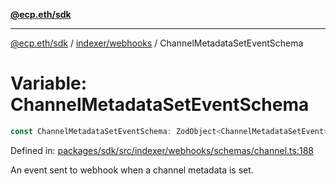 [**@ecp.eth/sdk**](../../../index.mdx)

***

[@ecp.eth/sdk](/sdk-reference/index.mdx) / [indexer/webhooks](/sdk-reference/indexer/webhooks/index.mdx) / ChannelMetadataSetEventSchema

# Variable: ChannelMetadataSetEventSchema

```ts
const ChannelMetadataSetEventSchema: ZodObject<ChannelMetadataSetEvent>;
```

Defined in: [packages/sdk/src/indexer/webhooks/schemas/channel.ts:188](https://github.com/ecp-eth/comments-monorepo/blob/main/packages/sdk/src/indexer/webhooks/schemas/channel.ts#L188)

An event sent to webhook when a channel metadata is set.
